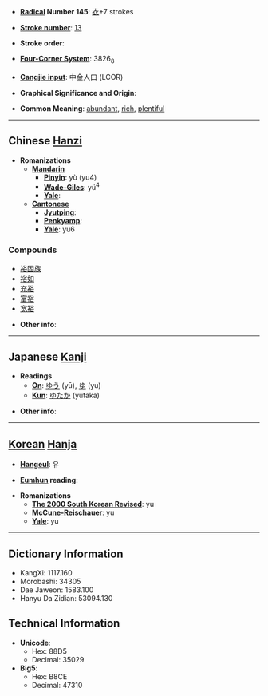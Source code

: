 * '''[[Wiktionary:Chinese radical index| Radical]] Number 145''': [[Wiktionary:Chinese radical index 衣|衣]]+7 strokes

* '''[[Wiktionary:Chinese total strokes index|Stroke number]]''': [[Wiktionary:Chinese total strokes index 13|13]]

* '''Stroke order''': 

* '''[[Wiktionary:Chinese four corner index|Four-Corner System]]''': 3826<sub>8</sub>

* '''[[Wiktionary:Chinese Cangjie index|Cangjie input]]''': 中金人口 (LCOR)

* '''Graphical Significance and Origin''': 

* '''Common Meaning''': [[abundant]], [[rich]], [[plentiful]]

----

== Chinese [[Hanzi]] ==

* '''Romanizations'''
** '''[[Mandarin]]'''
*** '''[[Pinyin]]''': yù (yu4)
*** '''[[Wade-Giles]]''': yü<sup>4</sup>
*** '''[[Yale]]''': 
** '''[[Cantonese]]'''
*** '''[[Jyutping]]''':
*** '''[[Penkyamp]]''': 
*** '''[[Yale]]''': yu6

===Compounds===
*[[裕固族]]
*[[裕如]]
*[[充裕]]
*[[富裕]]
*[[宽裕]]

* '''Other info''': 

----

== Japanese [[Kanji]] ==

* '''Readings'''
** '''[[On]]''': [[ゆう]] (yū), [[ゆ]] (yu)
** '''[[Kun]]''': [[ゆたか]] (yutaka)

* '''Other info''':  

----

== [[Korean]] [[Hanja]] ==

* '''[[Hangeul]]''': 유

* '''[[Eumhun]] reading''': 

* '''Romanizations'''
** '''[[The 2000 South Korean Revised Romanization|The 2000 South Korean Revised]]''': yu
** '''[[McCune-Reischauer]]''': yu
** '''[[Yale]]''': yu

----

== Dictionary Information ==

* KangXi: 1117.160
* Morobashi: 34305
* Dae Jaweon: 1583.100
* Hanyu Da Zidian: 53094.130

== Technical Information ==

* '''Unicode''':
** Hex: 88D5
** Decimal: 35029
* '''Big5''':
** Hex: B8CE
** Decimal: 47310